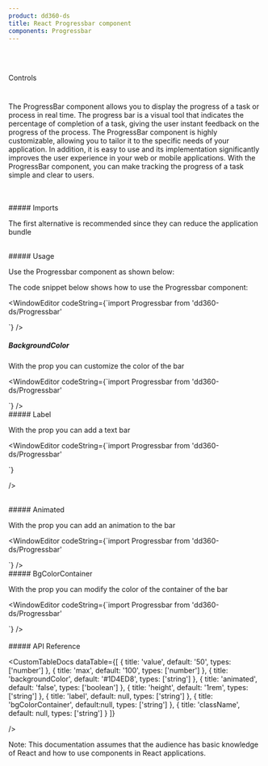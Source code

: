 ```yaml
---
product: dd360-ds
title: React Progressbar component
components: Progressbar
---
```


<br id='top' />
<br />

<Label>Controls</Label>

# <HeaderDocCustom title="Progressbar" url="https://main--62ffec7466615c40c8dbe435.chromatic.com/?path=/story/controls-progressbar--progress-bar" />


The ProgressBar component allows you to display the progress of a task or process in real time. The progress bar is a visual tool that indicates the percentage
of completion of a task, giving the user instant feedback on the progress of the process. The ProgressBar component is highly customizable, allowing you to
tailor it to the specific needs of your application. In addition, it is easy to use and its implementation significantly improves the user experience in your
web or mobile applications. With the ProgressBar component, you can make tracking the progress of a task simple and clear to users.

<br />
<br />
##### <span name="floating-nav">Imports</span>

The first alternative is recommended since they can reduce the application bundle

<WindowEditor codeString="import Progressbar from 'dd360-ds/Progressbar'" />
<WindowEditor codeString="import { Progressbar } from 'dd360-ds'" />

<br />
##### <span name="floating-nav">Usage</span>

Use the Progressbar component as shown below:

<Playground className="gap-y-2">
    <ProgressBar value={20} height="10px" />
</Playground>

The code snippet below shows how to use the Progressbar component:

<WindowEditor
    codeString={`import  Progressbar from 'dd360-ds/Progressbar'
  
<ProgressBar value={20} height="10px" />
`}
/>

<br />

##### <span name="floating-nav">BackgroundColor</span>

With the prop <Tag text='backgroundColor' /> you can customize the color of the bar

<Playground className="gap-y-2">
    <ProgressBar backgroundColor="#93e78e" value={40} height="10px" />
</Playground>

<WindowEditor
    codeString={`import  Progressbar from 'dd360-ds/Progressbar'
    
<ProgressBar backgroundColor="#93e78e" value={40} height="10px" />
`}
/>
<br />
##### <span name="floating-nav">Label</span>

With the prop <Tag text='label' /> you can add a text bar

<Playground className="gap-y-2">
    <ProgressBar label="Loading..." value={60} height="20px" />
</Playground>

<WindowEditor
 codeString={`import  Progressbar from 'dd360-ds/Progressbar'

<ProgressBar label="Loading..." value={60} height="20px" />
`}

/>

<br />
##### <span name="floating-nav">Animated</span>

With the prop <Tag text='animated' /> you can add an animation to the bar

<Playground className="gap-y-2">
    <ProgressBar animated value={80} height="10px" />
</Playground>

<WindowEditor
  codeString={`import  Progressbar from 'dd360-ds/Progressbar'

<ProgressBar animated value={80} height="10px" />
`} />

<br />
##### <span name="floating-nav">BgColorContainer</span>

With the prop <Tag text='animated' /> you can modify the color of the container of the bar

<Playground className="gap-y-2">
    <ProgressBar backgroundColor="#ff4e4e" bgColorContainer="#fff" value={50} height="10px" />
</Playground>

<WindowEditor
 codeString={`import  Progressbar from 'dd360-ds/Progressbar'

<ProgressBar backgroundColor="#ff4e4e" bgColorContainer="#fff" value={50} height="10px" />
`} />

<br />
<br />
##### <span name="floating-nav">API Reference</span>

<CustomTableDocs
    dataTable={[
        { title: 'value', default: '50', types: ['number'] },
        { title: 'max', default: '100', types: ['number'] },
        { title: 'backgroundColor', default: '#1D4ED8', types: ['string'] },
        { title: 'animated', default: 'false', types: ['boolean'] },
        { title: 'height', default: '1rem', types: ['string'] },
        { title: 'label', default: null, types: ['string'] },
        { title: 'bgColorContainer', default:null, types: ['string'] },
        { title: 'className', default: null, types: ['string'] }
    ]}

/>

Note: This documentation assumes that the audience has basic knowledge of React and how to use components in React applications.

<BackAndForwardController />
